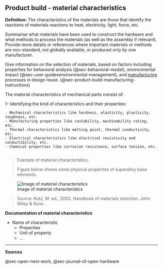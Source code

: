 ## Product build - material characteristics {#sec-product-build-material-characteristics}

**Definition:** The characteristics of the materials are those that identify the reactions of materials reactions to heat, electricity, light, force, etc.

Summarise what materials have been used to construct the hardware and what methods to process the materials (as well as the assembly if relevant).
Provide more details or references where important materials or methods are non-standard, not globally available, or produced only by one manufacturer.

Give information on the selection of materials, based on factors including properties for behavioral analysis (@sec-behavioral-model), environmental impact (@sec-user-guidesenvironmental-management), and [manufacturing](https://github.com/OPEN-NEXT/wp2.3_template/tree/main/Documentation/4.%20Manufacturing) processes in design reuse.
(@sec-product-build-manufacturing-instructions)

The material characteristics of mechanical parts consist of:

1- Identifying the kind of characteristics and their properties:

```         
- Mechanical characteristics like hardness, elasticity, plasticity, toughness, etc. 
- Manufacturing properties like castability, machinability rating, etc.
- Thermal characteristics like melting point, thermal conductivity, etc.
- Electrical characteristics like electrical resistivity and conductibility, etc.
- Chemical properties like corrosion resistance, surface tension, etc.
 
```

> Example of material characteristics:
>
> Figure below shows some physical properties of superalloy base elements.

![Image of material characteristics](img/material_characteristics_example.jpg)

> Source: Kutz, M.
> ed., 2002.
> Handbook of materials selection.
> John Wiley & Sons.
>
> </details>

**Documentation of material characteristics**

-   Name of characteristic
    -   Properties
    -   Unit of property
    -   ...

------------------------------------------------------------------------

**Sources**

@sec-open-next-work, @sec-journal-of-open-hardware
